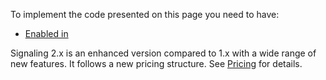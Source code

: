 
To implement the code presented on this page you need to have:

- [Enabled <Vg k="SIG" /> in <Vg k="CONSOLE" />](../overview/beginners-guide#enable-signaling-in-agora-console)

<PlatformPrerequisites />

<Admonition type="info" title="Note">Signaling 2.x is an enhanced version compared to 1.x with a wide range of new features. It follows a new pricing structure. See [Pricing](../overview/pricing) for details. </Admonition> 